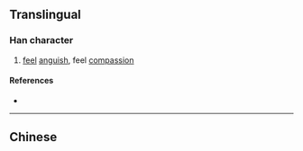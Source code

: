 {{also|惻}}
{{character info}}
==Translingual==

===Han character===
{{Han char|rn=61|rad=心|as=06|sn=9|four=|canj=PBON|ids=⿲忄贝刂}}

# [[feel]] [[anguish]], feel [[compassion]]

====References====
* {{Han ref|kx=0386.161|hdz=42296.040|uh=607B|ud=24699}}

----

==Chinese==
{{zh-see|惻}}